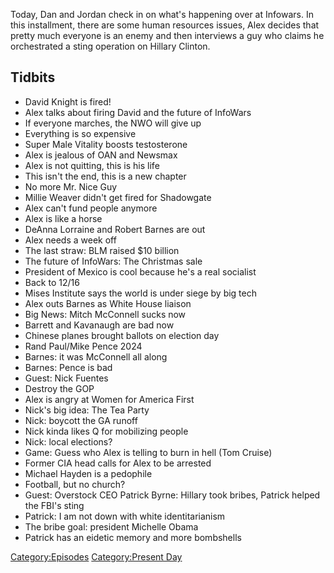 {{DEFAULTSORT:
    #_EPISODE_0512:December 16-17, 2020
}}{{Episode
    | title             = December 16-17, 2020
    | caption           = [https://knowledgefight.libsyn.com/512-december-16-17-2020 Listen to this episode on Libsyn]
    | episodeNumber     = 512
    | length            = 01:40:02
    | airDate           = December 18, 2020
    | coverageStartDate = December 16, 2020
    | coverageEndDate   = December 17, 2020
    | episodeType       = [[:Category:Present Day|Present Day]]
    | appearance        = [[David Knight]], [[Millie Weaver]], [[DeAnna Lorraine]], [[Robert Barnes]], [[Mitch McConnell]], [[Amy Coney Barrett]], [[Brett Kavanaugh]], [[Rand Paul]], [[Mike Pence]], [[Nick Fuentes]], [[Tom Cruise]], [[Michael Hayden]], [[Patrick Byrne]]
    | oocDrop           = My job is as tough as being the president
    | previousEpisode   = [[511: The 12/12 Rallies]]
    | nextEpisode       = [[513: December 18, 2020]]
}}

{{Stub}}

Today, Dan and Jordan check in on what's happening over at Infowars. In this installment, there are some human resources issues, Alex decides that pretty much everyone is an enemy and then interviews a guy who claims he orchestrated a sting operation on Hillary Clinton.

==Tidbits==

*David Knight is fired!
*Alex talks about firing David and the future of InfoWars
*If everyone marches, the NWO will give up
*Everything is so expensive
*Super Male Vitality boosts testosterone
*Alex is jealous of OAN and Newsmax
*Alex is not quitting, this is his life
*This isn't the end, this is a new chapter
*No more Mr. Nice Guy
*Millie Weaver didn't get fired for Shadowgate
*Alex can't fund people anymore
*Alex is like a horse
*DeAnna Lorraine and Robert Barnes are out
*Alex needs a week off
*The last straw: BLM raised $10 billion
*The future of InfoWars: The Christmas sale
*President of Mexico is cool because he's a real socialist
*Back to 12/16
*Mises Institute says the world is under siege by big tech
*Alex outs Barnes as White House liaison
*Big News: Mitch McConnell sucks now
*Barrett and Kavanaugh are bad now
*Chinese planes brought ballots on election day
*Rand Paul/Mike Pence 2024
*Barnes: it was McConnell all along
*Barnes: Pence is bad
*Guest: Nick Fuentes
*Destroy the GOP
*Alex is angry at Women for America First
*Nick's big idea: The Tea Party
*Nick: boycott the GA runoff
*Nick kinda likes Q for mobilizing people
*Nick: local elections?
*Game: Guess who Alex is telling to burn in hell (Tom Cruise)
*Former CIA head calls for Alex to be arrested
*Michael Hayden is a pedophile
*Football, but no church?
*Guest: Overstock CEO Patrick Byrne: Hillary took bribes, Patrick helped the FBI's sting
*Patrick: I am not down with white identitarianism
*The bribe goal: president Michelle Obama
*Patrick has an eidetic memory and more bombshells

[[Category:Episodes]]
[[Category:Present Day]]
